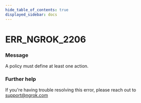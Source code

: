 ```yaml
---
hide_table_of_contents: true
displayed_sidebar: docs
---
```



# ERR_NGROK_2206

### Message

A policy must define at least one action.

<ErrorDetails error="err_ngrok_2206" />

### Further help

If you're having trouble resolving this error, please reach out to [support@ngrok.com](mailto:support@ngrok.com?subject=Help%20with%20ERR_NGROK_2206)

